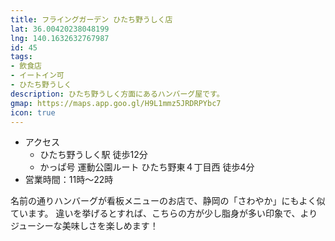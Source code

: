 ```yaml
---
title: フライングガーデン ひたち野うしく店
lat: 36.00420238048199
lng: 140.1632632767987
id: 45
tags:
- 飲食店
- イートイン可
- ひたち野うしく
description: ひたち野うしく方面にあるハンバーグ屋です。
gmap: https://maps.app.goo.gl/H9L1mmz5JRDRPYbc7
icon: true
---
```


<LinkedImage
  basename="aqours_forever_/flying_garden"
/>

- アクセス
  - ひたち野うしく駅 徒歩12分
  - かっぱ号 運動公園ルート ひたち野東４丁目西 徒歩4分
- 営業時間：11時～22時

名前の通りハンバーグが看板メニューのお店で、静岡の「さわやか」にもよく似ています。
違いを挙げるとすれば、こちらの方が少し脂身が多い印象で、よりジューシーな美味しさを楽しめます！

